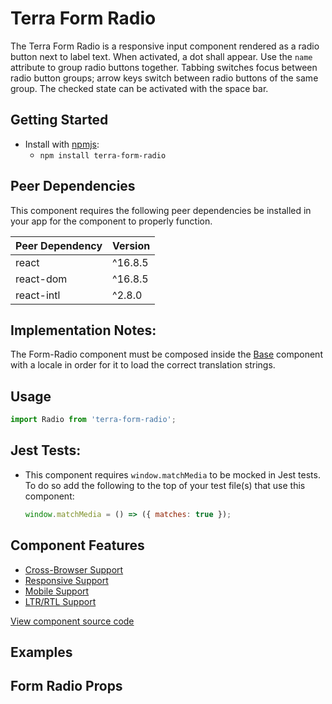 



<Badge />

# Terra Form Radio

The Terra Form Radio is a responsive input component rendered as a radio button next to label text. When activated, a dot shall appear. Use the `name` attribute to group radio buttons together. Tabbing switches focus between radio button groups; arrow keys switch between radio buttons of the same group. The checked state can be activated with the space bar.

## Getting Started

- Install with [npmjs](https://www.npmjs.com):
  - `npm install terra-form-radio`

<!-- AUTO-GENERATED-CONTENT:START Peer Dependencies -->
## Peer Dependencies

This component requires the following peer dependencies be installed in your app for the component to properly function.

| Peer Dependency | Version |
|-|-|
| react | ^16.8.5 |
| react-dom | ^16.8.5 |
| react-intl | ^2.8.0 |

<!-- AUTO-GENERATED-CONTENT:END -->

## Implementation Notes:

The Form-Radio component must be composed inside the [Base][1] component with a locale in order for it to load the correct translation strings.

[1]: https://engineering.cerner.com/terra-core/components/terra-base/base/base

## Usage

```jsx
import Radio from 'terra-form-radio';
```

## Jest Tests:
* This component requires `window.matchMedia` to be mocked in Jest tests. To do so add the following to the top of your test file(s) that use this component:
    ```jsx
    window.matchMedia = () => ({ matches: true });
    ```

## Component Features

 * [Cross-Browser Support](https://engineering.cerner.com/terra-ui/contributing/terra-ui/component-standards#cross-browser-support)
 * [Responsive Support](https://engineering.cerner.com/terra-ui/contributing/terra-ui/component-standards#responsive-support)
 * [Mobile Support](https://engineering.cerner.com/terra-ui/contributing/terra-ui/component-standards#mobile-support)
 * [LTR/RTL Support](https://engineering.cerner.com/terra-ui/contributing/terra-ui/component-standards#ltr--rtl-support)

[View component source code](https://github.com/cerner/terra-core/tree/master/packages/terra-form-radio)

## Examples
<DefaultRadio title="Default Radio" />
<DisabledRadio title="Disabled Radio" />
<HiddenLabelRadio title="Hidden Label Radio" />
<LongTextRadio title="Long Text Radio" />
<InlineRadios title="Multiple Inline Radios" />
<MultipleRadios title="Multiple Radios - first defaults to checked" />
<MobileButton title="[Theme Specific] Resize radio buttons on non-desktop touch device" />

## Form Radio Props
<FormRadioPropsTable />